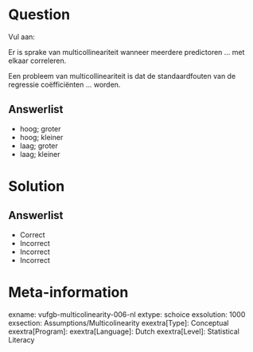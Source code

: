 Question
========

Vul aan: 

Er is sprake van multicollineariteit wanneer meerdere predictoren ... met elkaar correleren. 

Een probleem van multicollineariteit is dat de standaardfouten van de regressie coëfficiënten ... worden.
  
Answerlist
----------
* hoog; groter
* hoog; kleiner
* laag; groter
* laag; kleiner


Solution
========

Answerlist
----------
* Correct
* Incorrect
* Incorrect
* Incorrect

Meta-information
================
exname: vufgb-multicolinearity-006-nl
extype: schoice
exsolution: 1000
exsection: Assumptions/Multicolinearity
exextra[Type]: Conceptual
exextra[Program]: 
exextra[Language]: Dutch
exextra[Level]: Statistical Literacy